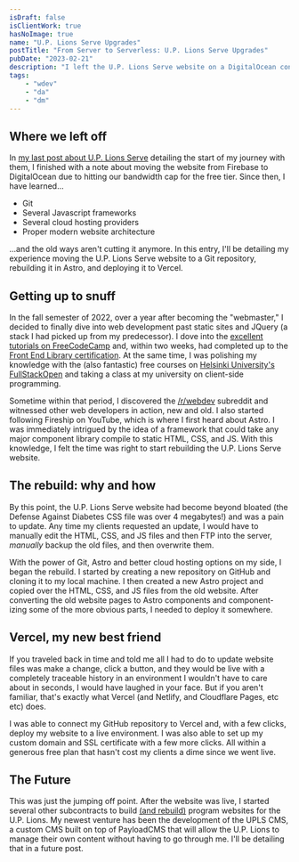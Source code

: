 ```yaml
---
isDraft: false
isClientWork: true
hasNoImage: true
name: "U.P. Lions Serve Upgrades"
postTitle: "From Server to Serverless: U.P. Lions Serve Upgrades"
pubDate: "2023-02-21"
description: "I left the U.P. Lions Serve website on a DigitalOcean container, and over time, website changes became headache inducing and unruly. Luckily, I learned a few things during that time. Here's how I fixed it."
tags:
    - "wdev"
    - "da"
    - "dm"
---
```


## Where we left off

In [my last post about U.P. Lions Serve](./up-lions-serve) detailing the start of my journey with them, I finished with a note about moving the website from Firebase to DigitalOcean due to hitting our bandwidth cap for the free tier. Since then, I have learned...

-   Git
-   Several Javascript frameworks
-   Several cloud hosting providers
-   Proper modern website architecture

...and the old ways aren't cutting it anymore. In this entry, I'll be detailing my experience moving the U.P. Lions Serve website to a Git repository, rebuilding it in Astro, and deploying it to Vercel.

## Getting up to snuff

In the fall semester of 2022, over a year after becoming the "webmaster," I decided to finally dive into web development past static sites and JQuery (a stack I had picked up from my predecessor). I dove into the [excellent tutorials on FreeCodeCamp](https://freecodecamp.org) and, within two weeks, had completed up to the [Front End Library certification](https://www.freecodecamp.org/learn/front-end-development-libraries/). At the same time, I was polishing my knowledge with the (also fantastic) free courses on [Helsinki University's FullStackOpen](https://fullstackopen.com/en/) and taking a class at my university on client-side programming.

Sometime within that period, I discovered the [/r/webdev](https://reddit.com/r/webdev) subreddit and witnessed other web developers in action, new and old. I also started following Fireship on YouTube, which is where I first heard about Astro. I was immediately intrigued by the idea of a framework that could take any major component library compile to static HTML, CSS, and JS. With this knowledge, I felt the time was right to start rebuilding the U.P. Lions Serve website.

## The rebuild: why and how

By this point, the U.P. Lions Serve website had become beyond bloated (the Defense Against Diabetes CSS file was over 4 megabytes!) and was a pain to update. Any time my clients requested an update, I would have to manually edit the HTML, CSS, and JS files and then FTP into the server, _manually_ backup the old files, and then overwrite them.

With the power of Git, Astro and better cloud hosting options on my side, I began the rebuild. I started by creating a new repository on GitHub and cloning it to my local machine. I then created a new Astro project and copied over the HTML, CSS, and JS files from the old website. After converting the old website pages to Astro components and component-izing some of the more obvious parts, I needed to deploy it somewhere.

## Vercel, my new best friend

If you traveled back in time and told me all I had to do to update website files was make a change, click a button, and they would be live with a completely traceable history in an environment I wouldn't have to care about in seconds, I would have laughed in your face. But if you aren't familiar, that's exactly what Vercel (and Netlify, and Cloudflare Pages, etc etc) does.

I was able to connect my GitHub repository to Vercel and, with a few clicks, deploy my website to a live environment. I was also able to set up my custom domain and SSL certificate with a few more clicks. All within a generous free plan that hasn't cost my clients a dime since we went live.

## The Future

This was just the jumping off point. After the website was live, I started several other subcontracts to build [(and rebuild)](./childhood-cancer-rewrite) program websites for the U.P. Lions. My newest venture has been the development of the UPLS CMS, a custom CMS built on top of PayloadCMS that will allow the U.P. Lions to manage their own content without having to go through me. I'll be detailing that in a future post.
